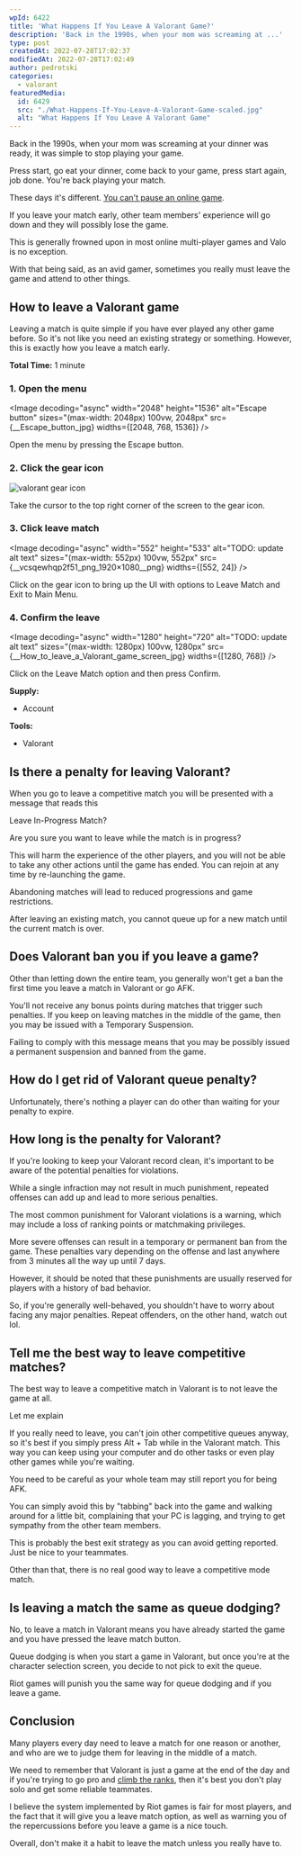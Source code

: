 ```yaml
---
wpId: 6422
title: 'What Happens If You Leave A Valorant Game?'
description: 'Back in the 1990s, when your mom was screaming at ...'
type: post
createdAt: 2022-07-28T17:02:37
modifiedAt: 2022-07-28T17:02:49
author: pedrotski
categories:
  - valorant
featuredMedia:
  id: 6429
  src: "./What-Happens-If-You-Leave-A-Valorant-Game-scaled.jpg"
  alt: "What Happens If You Leave A Valorant Game"
---
```





Back in the 1990s, when your mom was screaming at your dinner was ready, it was simple to stop playing your game.

Press start, go eat your dinner, come back to your game, press start again, job done. You're back playing your match.

These days it's different. [You can't pause an online game](https://www.gigaclear.com/blog/why-cant-my-child-pause-their-online-gaming).

If you leave your match early, other team members' experience will go down and they will possibly lose the game.

This is generally frowned upon in most online multi-player games and Valo is no exception.

With that being said, as an avid gamer, sometimes you really must leave the game and attend to other things.

## How to leave a Valorant game

Leaving a match is quite simple if you have ever played any other game before. So it's not like you need an existing strategy or something. However, this is exactly how you leave a match early.

**Total Time:** 1 minute

### 1\. Open the menu

<Image decoding="async" width="2048" height="1536" alt="Escape button" sizes="(max-width: 2048px) 100vw, 2048px" src={__Escape_button_jpg} widths={[2048, 768, 1536]} />

Open the menu by pressing the Escape button.

### 2\. Click the gear icon

![valorant gear icon](@assets/images/posts/what-happens-if-you-leave-a-valorant-game/valorant-gear-icon.png)

Take the cursor to the top right corner of the screen to the gear icon.

### 3\. Click leave match

<Image decoding="async" width="552" height="533" alt="TODO: update alt text" sizes="(max-width: 552px) 100vw, 552px" src={__vcsqewhqp2f51_png_1920×1080__png} widths={[552, 24]} />

Click on the gear icon to bring up the UI with options to Leave Match and Exit to Main Menu.

### 4\. Confirm the leave

<Image decoding="async" width="1280" height="720" alt="TODO: update alt text" sizes="(max-width: 1280px) 100vw, 1280px" src={__How_to_leave_a_Valorant_game_screen_jpg} widths={[1280, 768]} />

Click on the Leave Match option and then press Confirm.

**Supply:**

*   Account

**Tools:**

*   Valorant

## Is there a penalty for leaving Valorant?

When you go to leave a competitive match you will be presented with a message that reads this

Leave In-Progress Match?

Are you sure you want to leave while the match is in progress?

This will harm the experience of the other players, and you will not be able to take any other actions until the game has ended. You can rejoin at any time by re-launching the game.

Abandoning matches will lead to reduced progressions and game restrictions.

After leaving an existing match, you cannot queue up for a new match until the current match is over.

## Does Valorant ban you if you leave a game?

Other than letting down the entire team, you generally won't get a ban the first time you leave a match in Valorant or go AFK.

You'll not receive any bonus points during matches that trigger such penalties. If you keep on leaving matches in the middle of the game, then you may be issued with a Temporary Suspension.

Failing to comply with this message means that you may be possibly issued a permanent suspension and banned from the game.

## How do I get rid of Valorant queue penalty?

Unfortunately, there's nothing a player can do other than waiting for your penalty to expire.

## How long is the penalty for Valorant?

If you're looking to keep your Valorant record clean, it's important to be aware of the potential penalties for violations.

While a single infraction may not result in much punishment, repeated offenses can add up and lead to more serious penalties.

The most common punishment for Valorant violations is a warning, which may include a loss of ranking points or matchmaking privileges.

More severe offenses can result in a temporary or permanent ban from the game. These penalties vary depending on the offense and last anywhere from 3 minutes all the way up until 7 days.

However, it should be noted that these punishments are usually reserved for players with a history of bad behavior.

So, if you're generally well-behaved, you shouldn't have to worry about facing any major penalties. Repeat offenders, on the other hand, watch out lol.

## Tell me the best way to leave competitive matches?

The best way to leave a competitive match in Valorant is to not leave the game at all.

Let me explain

If you really need to leave, you can't join other competitive queues anyway, so it's best if you simply press Alt + Tab while in the Valorant match. This way you can keep using your computer and do other tasks or even play other games while you're waiting.

You need to be careful as your whole team may still report you for being AFK.

You can simply avoid this by "tabbing" back into the game and walking around for a little bit, complaining that your PC is lagging, and trying to get sympathy from the other team members.

This is probably the best exit strategy as you can avoid getting reported. Just be nice to your teammates.

Other than that, there is no real good way to leave a competitive mode match.

## Is leaving a match the same as queue dodging?

No, to leave a match in Valorant means you have already started the game and you have pressed the leave match button.

Queue dodging is when you start a game in Valorant, but once you're at the character selection screen, you decide to not pick to exit the queue.

Riot games will punish you the same way for queue dodging and if you leave a game.

## Conclusion

Many players every day need to leave a match for one reason or another, and who are we to judge them for leaving in the middle of a match.

We need to remember that Valorant is just a game at the end of the day and if you're trying to go pro and [climb the ranks](https://www.ghostcap.com/valorant-ranks/), then it's best you don't play solo and get some reliable teammates.

I believe the system implemented by Riot games is fair for most players, and the fact that it will give you a leave match option, as well as warning you of the repercussions before you leave a game is a nice touch.

Overall, don't make it a habit to leave the match unless you really have to.